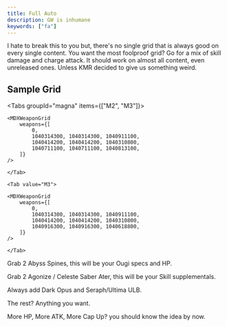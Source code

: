 ```yaml
---
title: Full Auto
description: GW is inhumane
keywords: ["fa"]
---
```


I hate to break this to you but, there's no single grid that is always good on every single content.
You want the most foolproof grid? Go for a mix of skill damage and charge attack. It should work on almost all content, even unreleased ones. Unless KMR decided to give us something weird.

## Sample Grid

<Tabs groupId="magna" items={["M2", "M3"]}>
	<Tab value="M2">

    <MDXWeaponGrid
        weapons={[
            0,
            1040314300, 1040314300, 1040911100,
            1040414200, 1040414200, 1040310800,
            1040711100, 1040711100, 1040813100,
        ]}
    />

    </Tab>

    <Tab value="M3">

    <MDXWeaponGrid
        weapons={[
            0,
            1040314300, 1040314300, 1040911100,
            1040414200, 1040414200, 1040310800,
            1040916300, 1040916300, 1040618800,
        ]}
    />

    </Tab>

</Tabs>

Grab 2 Abyss Spines, this will be your Ougi specs and HP.

Grab 2 Agonize / Celeste Saber Ater, this will be your Skill supplementals.

Always add Dark Opus and Seraph/Ultima ULB.

The rest? Anything you want.

More HP, More ATK, More Cap Up? you should know the idea by now.
